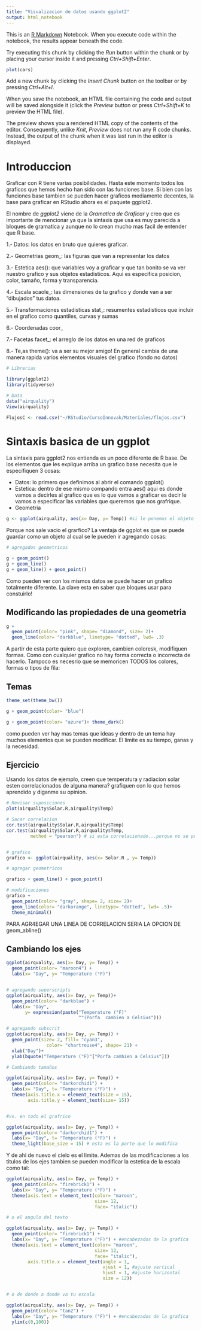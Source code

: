```yaml
---
title: "Visualizacion de datos usando ggplot2"
output: html_notebook
---
```


This is an [R Markdown](http://rmarkdown.rstudio.com) Notebook. When you execute code within the notebook, the results appear beneath the code. 

Try executing this chunk by clicking the *Run* button within the chunk or by placing your cursor inside it and pressing *Ctrl+Shift+Enter*. 

```r
plot(cars)
```

Add a new chunk by clicking the *Insert Chunk* button on the toolbar or by pressing *Ctrl+Alt+I*.

When you save the notebook, an HTML file containing the code and output will be saved alongside it (click the *Preview* button or press *Ctrl+Shift+K* to preview the HTML file).

The preview shows you a rendered HTML copy of the contents of the editor. Consequently, unlike *Knit*, *Preview* does not run any R code chunks. Instead, the output of the chunk when it was last run in the editor is displayed.

# Introduccion

Graficar con R tiene varias posibilidades. Hasta este momento todos los graficos que hemos hecho han sido con las funciones base. Si bien con las funciones base tambien se pueden hacer graficos mediamente decentes, la base para graficar en RStudio ahora es el paquete ggplot2.

El nombre de _ggplot2_ viene de la _Gramatica de Graficar_ y creo que es importante de mencionar ya que la sintaxis que usa es muy parecida a bloques de gramatica y aunque no lo crean mucho mas facil de entender que R base. 

1.- Datos: los datos en bruto que quieres graficar.

2.- Geometrias geom_: las figuras que van a representar los datos 

3.- Estetica aes(): que variables voy a graficar y que tan bonito se va ver nuestro grafico y sus objetos estadisticos. Aqui es especifica posicion, color, tamaño, forma y transparencia. 

4.- Escala scaole_: las dimensiones de tu grafico y donde van a ser "dibujados" tus datoa. 

5.- Transformaciones estadisticas stat_: resumentes estadisticos que incluir en el grafico como quantiles, curvas y sumas 

6.- Coordenadas coor_

7.- Facetas facet_: el arreglo de los datos en una red de graficos 

8.- Te,as theme(): va a ser su mejor amigo! En general cambia de una manera rapida varios elementos visuales del grafico (fondo no datos)

```r
# Librerias 

library(ggplot2)
library(tidyverse)

# Data 
data("airquality")
View(airquality)

FlujosC <- read.csv("~/RStudio/CursoInnovak/Materiales/flujos.csv")

```

# Sintaxis basica de un ggplot 

La sintaxis para ggplot2 nos entienda es un poco diferente de R base. 
De los elementos que les explique arriba un grafico base necesita que le especifiquen 3 cosas: 

* Datos: lo primero que definimos al abrir el comando ggplot()
* Estetica: dentro de ese mismo compando entra aes() aqui es donde vamos a decirles al grafico que es lo que vamos a graficar es decir le vamos a especificar las variables que queremos que nos grafrique. 
* Geometria 

```r
g <- ggplot(airquality, aes(x= Day, y= Temp)) #si le ponemos el objeto no va a aparecer tendriamos que poner el la palabra o letra en la consola de abajo la letra y nos aparecera el grafino en la consola derecha inferior 
```
Porque nos sale vacio el grarfico?
La ventaja de ggplot es que se puede guardar como un objeto al cual se le pueden ir agregando cosas: 

```r
# agregados geometricos 

g + geom_point()
g + geom_line()
g + geom_line() + geom_point()
```
Como pueden ver con los mismos datos se puede hacer un grafico totalmente diferente. La clave esta en saber que bloques usar para constuirlo! 

## Modificando las propiedades de una geometria 

```r
g + 
  geom_point(color= "pink", shape= "diamond", size= 2)+
  geom_line(color= "darkblue", linetype= "dotted", lwd= .3)
```
A partir de esta parte quiero que exploren, cambien coloresk, modifiquen formas. Como con cualquier grafico no hay forma correcta o incorrecta de hacerlo. Tampoco es necesrio que se memoricen TODOS los colores, formas o tipos de fila: 

## Temas

```r
theme_set(theme_bw())

g + geom_point(color= "blue")

g + geom_point(color= "azure")+ theme_dark()
```

como pueden ver hay mas temas que ideas y dentro de un tema hay muchos elementos que se pueden modificar. El limite es su tiempo, ganas y la necesidad. 

## Ejercicio 

Usando los datos de ejemplo, creen que temperatura y radiacion solar esten correlacionados de alguna manera? grafiquen con lo que hemos aprendido y diganme su opinion.  

```r
# Revisar suposiciones
plot(airquality$Solar.R,airquality$Temp)

# Sacar correlacion
cor.test(airquality$Solar.R,airquality$Temp)
cor.test(airquality$Solar.R,airquality$Temp,
         method = "pearson") # si esta correlacionado...porque no se pero si esta. 


# grafico 
grafico <- ggplot(airquality, aes(x= Solar.R , y= Temp))

# agregar geometricos 

grafico + geom_line() + geom_point()

# modificaciones 
grafico + 
  geom_point(color= "gray", shape= 2, size= 2)+
  geom_line(color= "darkorange", linetype= "dotted", lwd= .5)+
  theme_minimal()

```

PARA AGR4EGAR UNA LINEA DE CORRELACION SERIA LA OPCION DE
geom_abline()

## Cambiando los ejes 

```r
ggplot(airquality, aes(x= Day, y= Temp)) +
  geom_point(color= "maroon4") +
  labs(x= "Day", y= "Temperature (°F)")


# agregando superscripts 
ggplot(airquality, aes(x= Day, y= Temp))+
  geom_point(color= "darkblue") +
  labs(x= "Day",
       y= expression(paste("Temperature (°F)"
                           ^"(Porfa  cambien a Celsius")))

# agregando subscrit 
ggplot(airquality, aes(x= Day, y= Temp)) +
  geom_point(size= 2, fill= "cyan3", 
               color= "chartreuse4", shape= 21) +
  xlab("Day")+
  ylab(bquote("Temperature (°F)"["Porfa cambien a Celsius"]))

# Cambiando tamaños 

ggplot(airquality, aes(x= Day, y= Temp)) +
  geom_point(color= "darkorchid1") +
  labs(x= "Day", t= "Temperature (°F)") +
  theme(axis.title.x = element_text(size = 15),
        axis.title.y = element_text(size= 15))


#vs. en todo el grafrico 

ggplot(airquality, aes(x= Day, y= Temp)) +
  geom_point(color= "darkorchid1") +
  labs(x= "Day", t= "Temperature (°F)") +
  theme_light(base_size = 15) # esta es la parte que lo modifica 

```

Y de ahi de nuevo el cielo es el limite. Ademas de las modificaciones a los titulos de los ejes tambien se pueden modificar la estetica de la escala como tal: 

```r
ggplot(airquality, aes(x= Day, y= Temp)) +
  geom_point(color= "firebrick1") +
  labs(x= "Day", y= "Temperature (°F)") +
  theme(axis.text = element_text(color= "maroon",
                                 size= 12,
                                 face= "italic"))

# o el angulo del texto 

ggplot(airquality, aes(x= Day, y= Temp)) +
  geom_point(color= "firebrick1") +
  labs(x= "Day", y= "Temperature (°F)") + #encabezados de la grafica 
  theme(axis.text = element_text(color= "maroon",
                                 size= 12,
                                 face= "italic"),
        axis.title.x = element_text(angle = 1,
                                    vjust = 1, #ajuste vertical
                                    hjust = 1, #ajuste horizontal 
                                    size = 12))


# o de donde a donde va tu escala 

ggplot(airquality, aes(x= Day, y= Temp)) +
  geom_point(color= "tan2") +
  labs(x= "Day", y= "Temperature (°F)") + #encabezados de la grafica 
  ylim(c(0,100))
 
```




